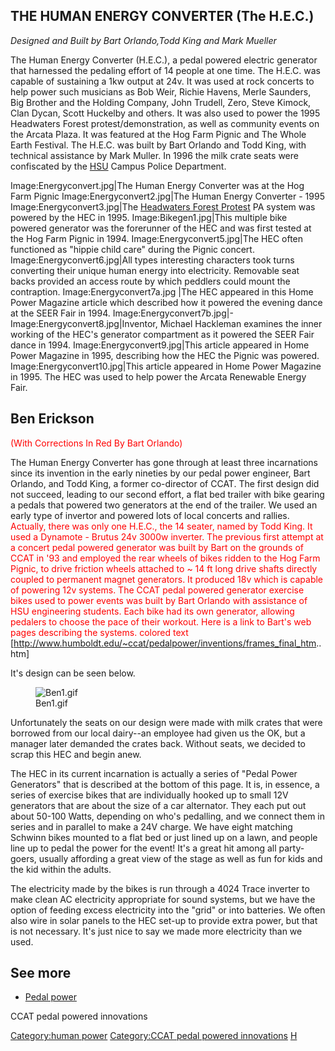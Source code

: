 {{TOCright}}

==THE HUMAN ENERGY CONVERTER (The H.E.C.)==
''Designed and Built by Bart Orlando,Todd King and Mark Mueller''

The Human Energy Converter (H.E.C.), a pedal powered electric generator that harnessed the pedaling effort of 14 people at one time. The H.E.C. was capable of sustaining a 1kw output at 24v. It was used at rock concerts to help power such musicians as Bob Weir, Richie Havens, Merle Saunders, Big Brother and the Holding Company, John Trudell, Zero, Steve Kimock, Clan Dycan, Scott Huckelby and others. It was also used to power the 1995 Headwaters Forest protest/demonstration, as well as community events on the Arcata Plaza. It was featured at the Hog Farm Pignic and The Whole Earth Festival. The H.E.C. was built by Bart Orlando and Todd King, with technical assistance by Mark Muller. In 1996 the milk crate seats were confiscated by the [[HSU]] Campus Police Department.

<gallery>
Image:Energyconvert.jpg|The Human Energy Converter was at the Hog Farm Pignic
Image:Energyconvert2.jpg|The Human Energy Converter - 1995
Image:Energyconvert3.jpg|The [http://www.wildcalifornia.org/projects/headwaters/slides/ Headwaters Forest Protest] PA system was powered by the HEC in 1995.
Image:Bikegen1.jpg|This multiple bike powered generator was the forerunner of the HEC and was first tested at the Hog Farm Pignic in 1994.
Image:Energyconvert5.jpg|The HEC often functioned as "hippie child care" during the Pignic concert.
Image:Energyconvert6.jpg|All types interesting characters took turns converting their unique human energy into electricity. Removable seat backs provided an access route by which peddlers could mount the contraption.
Image:Energyconvert7a.jpg |The HEC appeared in this Home Power Magazine article which described how it powered the evening dance at the SEER Fair in 1994.
Image:Energyconvert7b.jpg|-
Image:Energyconvert8.jpg|Inventor, Michael Hackleman examines the inner working of the HEC's generator compartment as it powered the SEER Fair dance in 1994.
Image:Energyconvert9.jpg|This article appeared in Home Power Magazine in 1995, describing how the HEC the Pignic was powered.
Image:Energyconvert10.jpg|This article appeared in Home Power Magazine in 1995. The HEC was used to help power the Arcata Renewable Energy Fair.
</gallery>

==Ben Erickson==
<font color="red">(With Corrections In Red By Bart Orlando)</font>

The Human Energy Converter has gone through at least three incarnations since its invention in the early nineties by our pedal power engineer, Bart Orlando, and Todd King, a former co-director of CCAT. The first design did not succeed, leading to our second effort, a flat bed trailer with bike gearing a pedals that powered two generators at the end of the trailer. We used an early type of invertor and powered lots of local concerts and rallies. <font color="red">Actually, there was only one H.E.C., the 14 seater, named by Todd King. It used a Dynamote - Brutus 24v 3000w inverter. The previous first attempt at a concert pedal powered generator was built by Bart on the grounds of CCAT in '93 and employed the rear wheels of bikes ridden to the Hog Farm Pignic, to drive friction wheels attached to ~ 14 ft long drive shafts directly coupled to permanent magnet generators. It produced 18v which is capable of powering 12v systems. The CCAT pedal powered generator exercise bikes used to power events was built by Bart Orlando with assistance of HSU engineering students. Each bike had its own generator, allowing pedalers to choose the pace of their workout. Here is a link to Bart's web pages describing the systems. colored text</font> [http://www.humboldt.edu/~ccat/pedalpower/inventions/frames_final_htm..htm]

It's design can be seen below.


[[Image:Ben1.gif]]

Unfortunately the seats on our design were made with milk crates that were borrowed from our local dairy--an employee had given us the OK, but a manager later demanded the crates back. Without seats, we decided to scrap this HEC and begin anew.

The HEC in its current incarnation is actually a series of "Pedal Power Generators" that is described at the bottom of this page. It is, in essence, a series of exercise bikes that are individually hooked up to small 12V generators that are about the size of a car alternator. They each put out about 50-100 Watts, depending on who's pedalling, and we connect them in series and in parallel to make a 24V charge. We have eight matching Schwinn bikes mounted to a flat bed or just lined up on a lawn, and people line up to pedal the power for the event! It's a great hit among all party-goers, usually affording a great view of the stage as well as fun for kids and the kid within the adults.

The electricity made by the bikes is run through a 4024 Trace inverter to make clean AC electricity appropriate for sound systems, but we have the option of feeding excess electricity into the "grid" or into batteries. We often also wire in solar panels to the HEC set-up to provide extra power, but that is not necessary. It's just nice to say we made more electricity than we used.

[[Category:human power]]

==See more==
*[[Pedal power]]
<categorytree mode=pages depth=0>CCAT pedal powered innovations</categorytree>

{{CCATpage}}
[[Category:CCAT pedal powered innovations]]
[[Category:CCAT|H]]